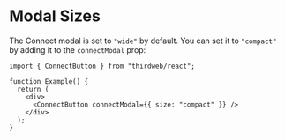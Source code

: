 # Modal Sizes

The Connect modal is set to `"wide"` by default. You can set it to `"compact"` by adding it to the `connectModal` prop:

```tsx
import { ConnectButton } from "thirdweb/react";
 
function Example() {
  return (
    <div>
      <ConnectButton connectModal={{ size: "compact" }} />
    </div>
  );
}
```